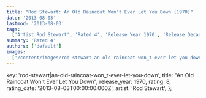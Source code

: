 ```yaml
---
title: "Rod Stewart: An Old Raincoat Won't Ever Let You Down (1970)"
date: '2013-08-03'
lastmod: '2013-08-03'
tags:
  ['Artist Rod Stewart', 'Rated 4', 'Release Year 1970', 'Release Decade 1970']
summary: 'Rated 4'
authors: ['default']
images:
  ['/content/images/rod-stewart|an-old-raincoat-won_t-ever-let-you-down.jpg']
---
```


  key: 'rod-stewart|an-old-raincoat-won_t-ever-let-you-down',
  title: "An Old Raincoat Won't Ever Let You Down",
  release_year: 1970,
  rating: 8,
  rating_date: '2013-08-03T00:00:00.000Z',
  artist: 'Rod Stewart',
};

<MusicRating data={data} />
